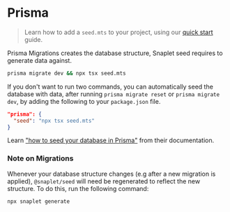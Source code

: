 # Prisma

> Learn how to add a `seed.mts` to your project, using our [quick start](https://docs.snaplet.dev/getting-started/quick-start/seed) guide.

Prisma Migrations creates the database structure, Snaplet seed requires to generate data against.

```bash >_&nbsp;terminal
prisma migrate dev && npx tsx seed.mts
```

If you don't want to run two commands, you can automatically seed the database with data, after running `prisma migrate reset` or `prisma migrate dev`, by adding the following to your `package.json` file.

```json package.json
"prisma": {
  "seed": "npx tsx seed.mts"
}
```

Learn ["how to seed your database in Prisma"](https://www.prisma.io/docs/guides/database/seed-database#how-to-seed-your-database-in-prisma) from their documentation.

### Note on Migrations

Whenever your database structure changes (e.g after a new migration is applied), `@snaplet/seed` will need be regenerated to reflect the new structure. To do this, run the following command:
```bash >_&nbsp;terminal
npx snaplet generate
```
